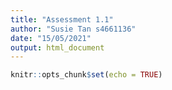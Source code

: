 ```yaml
---
title: "Assessment 1.1"
author: "Susie Tan s4661136"
date: "15/05/2021"
output: html_document
---
```


```r
knitr::opts_chunk$set(echo = TRUE)
```

